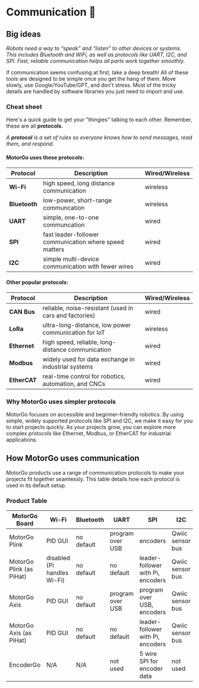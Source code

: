 # Communication 📡

## Big ideas  

*Robots need a way to “speak” and “listen” to other devices or systems. This includes Bluetooth and WiFi, as well as protocols like UART, I2C, and SPI. Fast, reliable communication helps all parts work together smoothly.*

If communication seems confusing at first, take a deep breath! All of these tools are designed to be simple once you get the hang of them. Move slowly, use Google/YouTube/GPT, and don't stress. Most of the tricky details are handled by software libraries you just need to import and use. 

### Cheat sheet 
Here's a quick guide to get your "thingies" talking to each other. Remember, these are all **protocols.**

*A **protocol** is a set of rules so everyone knows how to send messages, read them, and respond.*

#### MotorGo uses these protocols:

| Protocol | Description | Wired/Wireless |
|-----------|-----------------|-----------|
| **Wi-Fi** | high speed, long distance communication | wireless |
| **Bluetooth** | low-power, short-range communcation | wireless |
| **UART** | simple, one-to-one communcation | wired | 
| **SPI** | fast leader-follower communication where speed matters | wired |
| **I2C** | simple multi-device communication with fewer wires |  wired |

#### Other popular protocols:

|Protocol | Description | Wired/Wireless |
|---------|----------|------------|
| **CAN Bus** | reliable, noise-resistant (used in cars and factories) | wired |
| **LoRa** | ultra-long-distance, low power communication for IoT | wireless |
| **Ethernet** | high speed, reliable, long-distance communication | wired |
| **Modbus** | widely used for data exchange in industrial systems | wired |
| **EtherCAT** | real-time control for robotics, automation, and CNCs | wired |

### Why MotorGo uses simpler protocols

MotorGo focuses on accessible and beginner-friendly robotics. By using simple, widely supported protocols like SPI and I2C, we make it easy for you to start projects quickly. As your projects grow, you can explore more complex protocols like Ethernet, Modbus, or EtherCAT for industrial applications.

## How MotorGo uses communication   

MotorGo products use a range of communication protocols to make your projects fit together seamlessly. This table details how each protocol is used in its default setup. 

### Product Table 

| MotorGo Board | Wi-Fi | Bluetooth | UART | SPI | I2C | 
| -- | -- | -- | -- | -- | -- |
| MotorGo Plink | PID GUI | no default | program over USB | encoders | Qwiic sensor bus |
| MotorGo Plink (as PiHat) | disabled (Pi handles Wi-Fi) | no default | no default  | leader-follower with Pi, encoders | Qwiic sensor bus | 
| MotorGo Axis | PID GUI | no default | program over USB | program over USB, encoders | Qwiic sensor bus|
| MotorGo Axis (as PiHat) | PID GUI | no default | no default | leader-follower with Pi, encoders | Qwiic sensor bus|
|EncoderGo| N/A | N/A | not used | 5 wire SPI for encoder data | not used |

